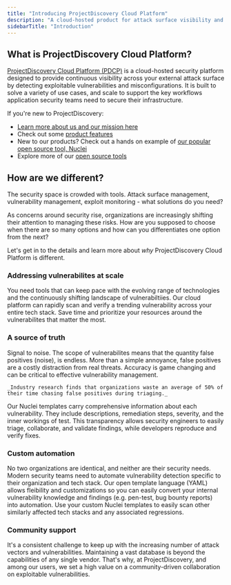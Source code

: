 ```yaml
---
title: "Introducing ProjectDiscovery Cloud Platform"
description: "A cloud-hosted product for attack surface visibility and vulnerability scanning"
sidebarTitle: "Introduction"
---
```

## What is ProjectDiscovery Cloud Platform? 

[ProjectDiscovery Cloud Platform (PDCP)](https://projectdiscovery.io/platform) is a cloud-hosted security platform designed to provide continuous visibility across your external attack surface by detecting exploitable vulnerabilities and misconfigurations. 
It is built to solve a variety of use cases, and scale to support the key workflows application security teams need to secure their infrastructure.

If you're new to ProjectDiscovery: 
 - [Learn more about us and our mission here](https://projectdiscovery.io/)
 - Check out some [product features](/cloud/features)
 - New to our products? Check out a hands on example of [our popular open source tool, Nuclei](/getstarted-overview)
 - Explore more of our [open source tools](/tools/index)

## How are we different?

The security space is crowded with tools. Attack surface management, vulnerability management, exploit monitoring - what solutions do you need? 

As concerns around security rise, organizations are increasingly 
shifting their attention to managing these risks. How are you supposed to choose when there are so many options and how can you differentiates one option from the next? 

Let's get in to the details and learn more about _why_ ProjectDiscovery Cloud Platform is different. 

### Addressing vulnerabilites at scale

You need tools that can keep pace with the evolving range of technologies and the continuously shifting landscape of vulnerabiltiies. 
Our cloud platform can rapidly scan and verify a trending vulnerability across your entire tech stack. Save time and prioritize your resources 
around the vulnerabilites that matter the most. 

### A source of truth

Signal to noise. The scope of vulnerabilites means that the quantity false positives (noise), is endless. More than a simple 
annoyance, false positives are a costly distraction from real threats. Accuracy is game changing and can be critical to effective vulnerability management. 

    _Industry research finds that organizations waste an average of 50% of their time chasing false positives during triaging._ 

Our Nuclei templates carry comprehensive information about each vulnerability. They include descriptions, remediation steps, severity, and the inner workings of test. 
This transparency allows security engineers to easily triage, collaborate, and validate findings, while developers reproduce and verify fixes. 

### Custom automation

No two organizations are identical, and neither are their security needs. Modern security teams need to automate vulnerability detection specific to their organization and tech stack. 
Our open template language (YAML) allows fleibility and customizations so you can easily convert your internal vulnerability knowledge and findings (e.g. pen-test, bug bounty reports) into automation.
Use your custom Nuclei templates to easily scan other similarly affected tech stacks and any associated regressions.

### Community support

It's a consistent challenge to keep up with the increasing number of attack vectors and vulnerabilities. 
Maintaining a vast database is beyond the capabilities of any single vendor. That's why, at ProjectDiscovery, and among our users, we set a high value on a community-driven collaboration on exploitable vulnerabilities.


